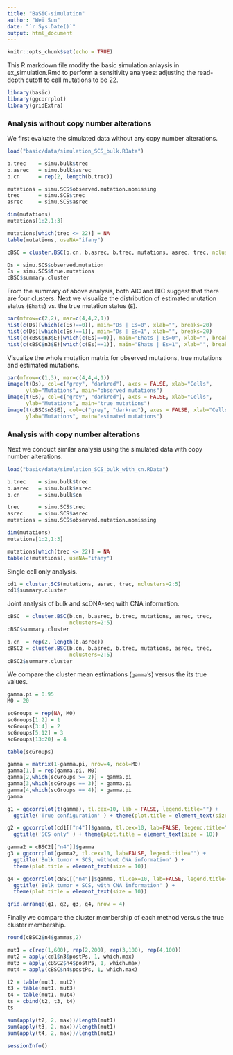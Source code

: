 ```yaml
---
title: "BaSiC-simulation"
author: "Wei Sun"
date: "`r Sys.Date()`"
output: html_document
---
```


```r
knitr::opts_chunk$set(echo = TRUE)
```

This R markdown file modify the basic simulation anlaysis in ex_simulation.Rmd to perform a sensitivity analyses: adjusting the read-depth cutoff to call mutations to be 22.

```r
library(basic)
library(ggcorrplot)
library(gridExtra)
```

### Analysis without copy number alterations

We first evaluate the simulated data without any copy number alterations. 

```r
load("basic/data/simulation_SCS_bulk.RData")

b.trec    = simu.bulk$trec
b.asrec   = simu.bulk$asrec
b.cn      = rep(2, length(b.trec))

mutations = simu.SCS$observed.mutation.nomissing
trec      = simu.SCS$trec
asrec     = simu.SCS$asrec

dim(mutations)
mutations[1:2,1:3]

mutations[which(trec <= 22)] = NA
table(mutations, useNA="ifany")

cBSC = cluster.BSC(b.cn, b.asrec, b.trec, mutations, asrec, trec, nclusters=2:5)

Ds = simu.SCS$observed.mutation
Es = simu.SCS$true.mutations
cBSC$summary.cluster
```

From the summary of above analysis, both AIC and BIC suggest that there are four clusters. Next we visualize the distribution of estimated mutation status (```Ehats```) vs. the true mutation status (```E```). 

```r
par(mfrow=c(2,2), mar=c(4,4,2,1))
hist(c(Ds)[which(c(Es)==0)], main="Ds | Es=0", xlab="", breaks=20)
hist(c(Ds)[which(c(Es)==1)], main="Ds | Es=1", xlab="", breaks=20)
hist(c(cBSC$n3$E)[which(c(Es)==0)], main="Ehats | Es=0", xlab="", breaks=20)
hist(c(cBSC$n3$E)[which(c(Es)==1)], main="Ehats | Es=1", xlab="", breaks=20)
```

Visualize the whole mutation matrix for observed mutations, true mutations and estimated mutations. 
```r
par(mfrow=c(1,3), mar=c(4,4,4,1))
image(t(Ds), col=c("grey", "darkred"), axes = FALSE, xlab="Cells", 
      ylab="Mutations", main="observed mutations")
image(t(Es), col=c("grey", "darkred"), axes = FALSE, xlab="Cells", 
      ylab="Mutations", main="true mutations")
image(t(cBSC$n3$E), col=c("grey", "darkred"), axes = FALSE, xlab="Cells", 
      ylab="Mutations", main="esimated mutations")
```

### Analysis with copy number alterations
Next we conduct similar analysis using the simulated data with copy number alterations.
```r
load("basic/data/simulation_SCS_bulk_with_cn.RData")

b.trec    = simu.bulk$trec
b.asrec   = simu.bulk$asrec
b.cn      = simu.bulk$cn

trec      = simu.SCS$trec
asrec     = simu.SCS$asrec
mutations = simu.SCS$observed.mutation.nomissing

dim(mutations)
mutations[1:2,1:3]

mutations[which(trec <= 22)] = NA
table(c(mutations), useNA="ifany")
```

Single cell only analysis.
```r
cd1 = cluster.SCS(mutations, asrec, trec, nclusters=2:5)
cd1$summary.cluster
```

Joint analysis of bulk and scDNA-seq with CNA information.

```r
cBSC  = cluster.BSC(b.cn, b.asrec, b.trec, mutations, asrec, trec, 
                    nclusters=2:5)
cBSC$summary.cluster

b.cn  = rep(2, length(b.asrec))
cBSC2 = cluster.BSC(b.cn, b.asrec, b.trec, mutations, asrec, trec,
                    nclusters=2:5)
cBSC2$summary.cluster
```

We compare the cluster mean estimations (```gamma```'s) versus the its true values. 

```r
gamma.pi = 0.95
M0 = 20

scGroups = rep(NA, M0)
scGroups[1:2] = 1
scGroups[3:4] = 2
scGroups[5:12] = 3
scGroups[13:20] = 4

table(scGroups)

gamma = matrix(1-gamma.pi, nrow=4, ncol=M0)
gamma[1,] = rep(gamma.pi, M0)
gamma[2,which(scGroups >= 2)] = gamma.pi
gamma[3,which(scGroups == 3)] = gamma.pi
gamma[4,which(scGroups == 4)] = gamma.pi
gamma

g1 = ggcorrplot(t(gamma), tl.cex=10, lab = FALSE, legend.title="") + 
  ggtitle('True configuration' ) + theme(plot.title = element_text(size = 10))

g2 = ggcorrplot(cd1[["n4"]]$gamma, tl.cex=10, lab=FALSE, legend.title="") + 
  ggtitle('SCS only' ) + theme(plot.title = element_text(size = 10))

gamma2 = cBSC2[["n4"]]$gamma
g3 = ggcorrplot(gamma2, tl.cex=10, lab=FALSE, legend.title="") + 
  ggtitle('Bulk tumor + SCS, without CNA information' ) + 
  theme(plot.title = element_text(size = 10))

g4 = ggcorrplot(cBSC[["n4"]]$gamma, tl.cex=10, lab=FALSE, legend.title="") + 
  ggtitle('Bulk tumor + SCS, with CNA information' ) +
  theme(plot.title = element_text(size = 10))

grid.arrange(g1, g2, g3, g4, nrow = 4)
```

Finally we compare the cluster membership of each method versus the true cluster membership. 
```r
round(cBSC2$n4$gammas,2)

mut1 = c(rep(1,600), rep(2,200), rep(3,100), rep(4,100))
mut2 = apply(cd1$n3$postPs, 1, which.max)
mut3 = apply(cBSC2$n4$postPs, 1, which.max)
mut4 = apply(cBSC$n4$postPs, 1, which.max)

t2 = table(mut1, mut2)
t3 = table(mut1, mut3)
t4 = table(mut1, mut4)
ts = cbind(t2, t3, t4)
ts

sum(apply(t2, 2, max))/length(mut1)
sum(apply(t3, 2, max))/length(mut1)
sum(apply(t4, 2, max))/length(mut1)
```


```r
sessionInfo()
```
